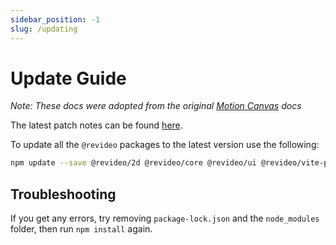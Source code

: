 ```yaml
---
sidebar_position: -1
slug: /updating
---
```


# Update Guide

*Note: These docs were adopted from the original [Motion Canvas](https://motioncanvas.io/docs/) docs*


The latest patch notes can be found
[here](https://github.com/revideo/revideo/releases).

To update all the `@revideo` packages to the latest version use the following:

```bash
npm update --save @revideo/2d @revideo/core @revideo/ui @revideo/vite-plugin
```

## Troubleshooting

If you get any errors, try removing `package-lock.json` and the `node_modules`
folder, then run `npm install` again.
